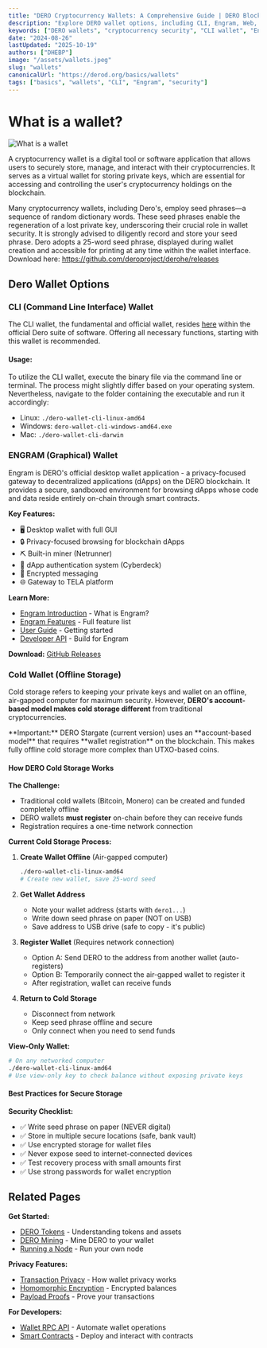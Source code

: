 ```yaml
---
title: "DERO Cryptocurrency Wallets: A Comprehensive Guide | DERO Blockchain"
description: "Explore DERO wallet options, including CLI, Engram, Web, and Cold wallets for secure cryptocurrency management with enhanced privacy."
keywords: ["DERO wallets", "cryptocurrency security", "CLI wallet", "Engram wallet", "cold storage", "blockchain privacy", "secure crypto storage", "DERO ecosystem"]
date: "2024-08-26"
lastUpdated: "2025-10-19"
authors: ["DHEBP"]
image: "/assets/wallets.jpeg"
slug: "wallets"
canonicalUrl: "https://derod.org/basics/wallets"
tags: ["basics", "wallets", "CLI", "Engram", "security"]
---
```




# What is a wallet?
![What is a wallet](/assets/wallets.jpeg)

A cryptocurrency wallet is a digital tool or software application that allows users to securely store, manage, and interact with their cryptocurrencies. It serves as a virtual wallet for storing private keys, which are essential for accessing and controlling the user's cryptocurrency holdings on the blockchain.

Many cryptocurrency wallets, including Dero's, employ seed phrases—a sequence of random dictionary words. These seed phrases enable the regeneration of a lost private key, underscoring their crucial role in wallet security. It is strongly advised to diligently record and store your seed phrase. Dero adopts a 25-word seed phrase, displayed during wallet creation and accessible for printing at any time within the wallet interface.
<Callout type="info" emoji="⬇️">
  Download here: https://github.com/deroproject/derohe/releases
</Callout>
## Dero Wallet Options



### CLI (Command Line Interface) Wallet

The CLI wallet, the fundamental and official wallet, resides [here](https://github.com/deroproject/derohe) within the official Dero suite of software. Offering all necessary functions, starting with this wallet is recommended.

#### Usage:

To utilize the CLI wallet, execute the binary file via the command line or terminal. The process might slightly differ based on your operating system. Nevertheless, navigate to the folder containing the executable and run it accordingly:

- Linux: `./dero-wallet-cli-linux-amd64`
- Windows: `dero-wallet-cli-windows-amd64.exe`
- Mac: `./dero-wallet-cli-darwin`

### ENGRAM (Graphical) Wallet

Engram is DERO's official desktop wallet application - a privacy-focused gateway to decentralized applications (dApps) on the DERO blockchain. It provides a secure, sandboxed environment for browsing dApps whose code and data reside entirely on-chain through smart contracts.

**Key Features:**
- 🖥️ Desktop wallet with full GUI
- 🔒 Privacy-focused browsing for blockchain dApps
- ⛏️ Built-in miner (Netrunner)
- 🔐 dApp authentication system (Cyberdeck)
- 💬 Encrypted messaging
- 🌐 Gateway to TELA platform

**Learn More:**
- [Engram Introduction](/engram/introduction) - What is Engram?
- [Engram Features](/engram/features) - Full feature list
- [User Guide](/engram/user-guide) - Getting started
- [Developer API](/engram/developer-api) - Build for Engram

**Download:** [GitHub Releases](https://github.com/DEROFDN/Engram)

### Cold Wallet (Offline Storage)

Cold storage refers to keeping your private keys and wallet on an offline, air-gapped computer for maximum security. However, **DERO's account-based model makes cold storage different** from traditional cryptocurrencies.

<Callout type="warning" emoji="⚠️">
  **Important:** DERO Stargate (current version) uses an **account-based model** that requires **wallet registration** on the blockchain. This makes fully offline cold storage more complex than UTXO-based coins.
</Callout>

#### How DERO Cold Storage Works

**The Challenge:**
- Traditional cold wallets (Bitcoin, Monero) can be created and funded completely offline
- DERO wallets **must register** on-chain before they can receive funds
- Registration requires a one-time network connection

**Current Cold Storage Process:**

1. **Create Wallet Offline** (Air-gapped computer)
   ```bash
   ./dero-wallet-cli-linux-amd64
   # Create new wallet, save 25-word seed
   ```

2. **Get Wallet Address**
   - Note your wallet address (starts with `dero1...`)
   - Write down seed phrase on paper (NOT on USB)
   - Save address to USB drive (safe to copy - it's public)

3. **Register Wallet** (Requires network connection)
   - Option A: Send DERO to the address from another wallet (auto-registers)
   - Option B: Temporarily connect the air-gapped wallet to register it
   - After registration, wallet can receive funds

4. **Return to Cold Storage**
   - Disconnect from network
   - Keep seed phrase offline and secure
   - Only connect when you need to send funds

**View-Only Wallet:**
```bash
# On any networked computer
./dero-wallet-cli-linux-amd64
# Use view-only key to check balance without exposing private keys
```

#### Best Practices for Secure Storage

**Security Checklist:**
- ✅ Write seed phrase on paper (NEVER digital)
- ✅ Store in multiple secure locations (safe, bank vault)
- ✅ Use encrypted storage for wallet files
- ✅ Never expose seed to internet-connected devices
- ✅ Test recovery process with small amounts first
- ✅ Use strong passwords for wallet encryption


## Related Pages

**Get Started:**
- [DERO Tokens](/basics/tokens) - Understanding tokens and assets
- [DERO Mining](/basics/mining) - Mine DERO to your wallet
- [Running a Node](/basics/running-a-node) - Run your own node

**Privacy Features:**
- [Transaction Privacy](/privacy/transaction-privacy) - How wallet privacy works
- [Homomorphic Encryption](/privacy/homomorphic-encryption) - Encrypted balances
- [Payload Proofs](/privacy/payload-proofs) - Prove your transactions

**For Developers:**
- [Wallet RPC API](/rpc-api/wallet-rpc-api) - Automate wallet operations
- [Smart Contracts](/smartContracts/token) - Deploy and interact with contracts
